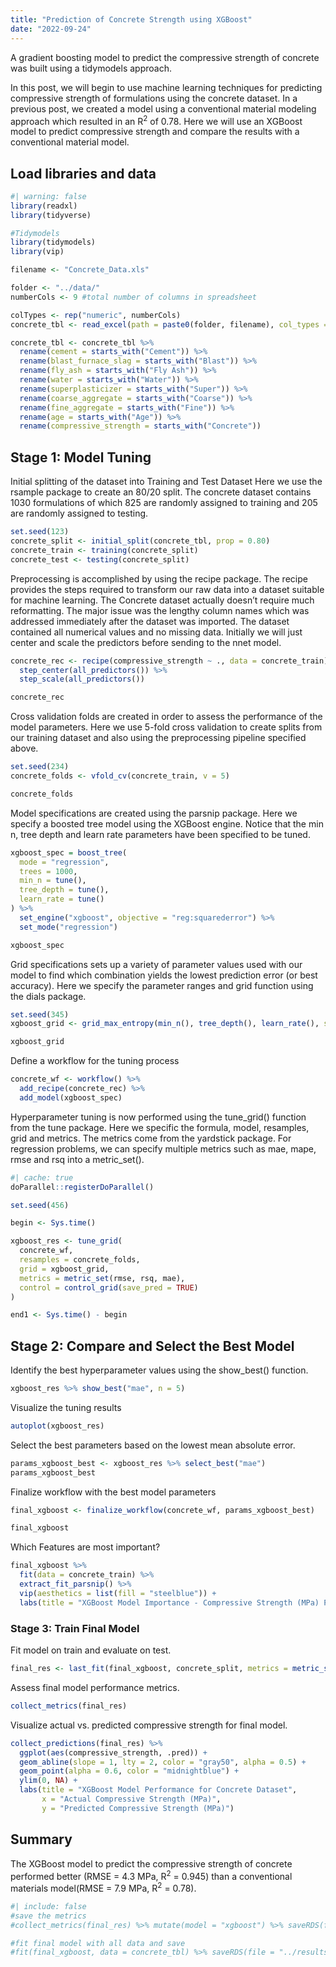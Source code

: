 ```yaml
---
title: "Prediction of Concrete Strength using XGBoost"
date: "2022-09-24"
---
```


A gradient boosting model to predict the compressive strength of concrete was built using a tidymodels approach.

In this post, we will begin to use machine learning techniques for predicting compressive strength of formulations using the concrete dataset.  In a previous post, we created a model using a conventional material modeling approach which resulted in an R^2^ of 0.78.  Here we will use an XGBoost model to predict compressive strength and compare the results with a conventional material model.

## Load libraries and data
```r
#| warning: false
library(readxl)
library(tidyverse)

#Tidymodels
library(tidymodels)
library(vip)
```

```r
filename <- "Concrete_Data.xls"

folder <- "../data/"
numberCols <- 9 #total number of columns in spreadsheet

colTypes <- rep("numeric", numberCols)
concrete_tbl <- read_excel(path = paste0(folder, filename), col_types = colTypes)

concrete_tbl <- concrete_tbl %>%
  rename(cement = starts_with("Cement")) %>%
  rename(blast_furnace_slag = starts_with("Blast")) %>%
  rename(fly_ash = starts_with("Fly Ash")) %>%
  rename(water = starts_with("Water")) %>%
  rename(superplasticizer = starts_with("Super")) %>%
  rename(coarse_aggregate = starts_with("Coarse")) %>%
  rename(fine_aggregate = starts_with("Fine")) %>%
  rename(age = starts_with("Age")) %>%
  rename(compressive_strength = starts_with("Concrete"))
```

## Stage 1: Model Tuning

Initial splitting of the dataset into Training and Test Dataset  Here we use the rsample package to create an 80/20 split.  The concrete dataset contains 1030 formulations of which 825 are randomly assigned to training and 205 are randomly assigned to testing.
```r
set.seed(123)
concrete_split <- initial_split(concrete_tbl, prop = 0.80)
concrete_train <- training(concrete_split)
concrete_test <- testing(concrete_split)
```

Preprocessing is accomplished by using the recipe package.  The recipe provides the steps required to transform our raw data into a dataset suitable for machine learning.  The Concrete dataset actually doesn't require much reformatting.  The major issue was the lengthy column names which was addressed immediately after the dataset was imported.  The dataset contained all numerical values and no missing data.  Initially we will just center and scale the predictors before sending to the nnet model.
```r
concrete_rec <- recipe(compressive_strength ~ ., data = concrete_train) %>%
  step_center(all_predictors()) %>%
  step_scale(all_predictors())

concrete_rec
```

Cross validation folds are created in order to assess the performance of the model parameters.  Here we use 5-fold cross validation to create splits from our training dataset and also using the preprocessing pipeline specified above.
```r
set.seed(234)
concrete_folds <- vfold_cv(concrete_train, v = 5)

concrete_folds
```

Model specifications are created using the parsnip package.  Here we specify a boosted tree model using the XGBoost engine.  Notice that the min n, tree depth and learn rate parameters have been specified to be tuned.  
```r
xgboost_spec = boost_tree(
  mode = "regression",
  trees = 1000,
  min_n = tune(),
  tree_depth = tune(),
  learn_rate = tune()
) %>%
  set_engine("xgboost", objective = "reg:squarederror") %>%
  set_mode("regression")

xgboost_spec
```

Grid specifications sets up a variety of parameter values used with our model to find which combination yields the lowest prediction error (or best accuracy).  Here we specify the parameter ranges and grid function using the dials package.
```r
set.seed(345)
xgboost_grid <- grid_max_entropy(min_n(), tree_depth(), learn_rate(), size = 30)

xgboost_grid
```

Define a workflow for the tuning process
```r
concrete_wf <- workflow() %>%
  add_recipe(concrete_rec) %>%
  add_model(xgboost_spec)
```

Hyperparameter tuning is now performed using the tune_grid() function from the tune package.  Here we specific the formula, model, resamples, grid and metrics.  The metrics come from the yardstick package. For regression problems, we can specify multiple metrics such as mae, mape, rmse and rsq into a metric_set().
```r
#| cache: true
doParallel::registerDoParallel()

set.seed(456)

begin <- Sys.time()

xgboost_res <- tune_grid(
  concrete_wf,
  resamples = concrete_folds,
  grid = xgboost_grid,
  metrics = metric_set(rmse, rsq, mae),
  control = control_grid(save_pred = TRUE)
)

end1 <- Sys.time() - begin
```

## Stage 2: Compare and Select the Best Model

Identify the best hyperparameter values using the show_best() function.
```r
xgboost_res %>% show_best("mae", n = 5)
```

Visualize the tuning results  
```r
autoplot(xgboost_res)
```

Select the best parameters based on the lowest mean absolute error.
```r
params_xgboost_best <- xgboost_res %>% select_best("mae")
params_xgboost_best
```

Finalize workflow with the best model parameters
```r
final_xgboost <- finalize_workflow(concrete_wf, params_xgboost_best)

final_xgboost
```

Which Features are most important?
```r
final_xgboost %>%
  fit(data = concrete_train) %>%
  extract_fit_parsnip() %>%
  vip(aesthetics = list(fill = "steelblue")) +
  labs(title = "XGBoost Model Importance - Compressive Strength (MPa) Prediction")
```

### Stage 3: Train Final Model

Fit model on train and evaluate on test.
```r
final_res <- last_fit(final_xgboost, concrete_split, metrics = metric_set(rmse, rsq, mae))
```

Assess final model performance metrics.
```r
collect_metrics(final_res)
```

Visualize actual vs. predicted compressive strength for final model.
```r
collect_predictions(final_res) %>%
  ggplot(aes(compressive_strength, .pred)) +
  geom_abline(slope = 1, lty = 2, color = "gray50", alpha = 0.5) +
  geom_point(alpha = 0.6, color = "midnightblue") +
  ylim(0, NA) +
  labs(title = "XGBoost Model Performance for Concrete Dataset", 
       x = "Actual Compressive Strength (MPa)", 
       y = "Predicted Compressive Strength (MPa)")
```

## Summary
The XGBoost model to predict the compressive strength of concrete performed better (RMSE = 4.3 MPa, R^2^ = 0.945) than a conventional materials model(RMSE = 7.9 MPa, R^2^ = 0.78).

```r
#| include: false
#save the metrics
#collect_metrics(final_res) %>% mutate(model = "xgboost") %>% saveRDS(file = "../results/concrete_xgb_metrics.rds")

#fit final model with all data and save
#fit(final_xgboost, data = concrete_tbl) %>% saveRDS(file = "../results/concrete_xgb_model.rds")
```



